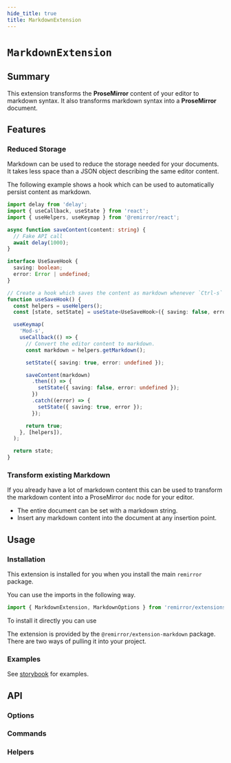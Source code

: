 ```yaml
---
hide_title: true
title: MarkdownExtension
---
```


# `MarkdownExtension`

## Summary

This extension transforms the **ProseMirror** content of your editor to markdown syntax. It also transforms markdown syntax into a **ProseMirror** document.

## Features

### Reduced Storage

Markdown can be used to reduce the storage needed for your documents. It takes less space than a JSON object describing the same editor content.

The following example shows a hook which can be used to automatically persist content as markdown.

```ts
import delay from 'delay';
import { useCallback, useState } from 'react';
import { useHelpers, useKeymap } from '@remirror/react';

async function saveContent(content: string) {
  // Fake API call
  await delay(1000);
}

interface UseSaveHook {
  saving: boolean;
  error: Error | undefined;
}

// Create a hook which saves the content as markdown whenever `Ctrl-s` on Mac `Cmd-s` is pressed.
function useSaveHook() {
  const helpers = useHelpers();
  const [state, setState] = useState<UseSaveHook>({ saving: false, error: undefined });

  useKeymap(
    'Mod-s',
    useCallback(() => {
      // Convert the editor content to markdown.
      const markdown = helpers.getMarkdown();

      setState({ saving: true, error: undefined });

      saveContent(markdown)
        .then(() => {
          setState({ saving: false, error: undefined });
        })
        .catch((error) => {
          setState({ saving: true, error });
        });

      return true;
    }, [helpers]),
  );

  return state;
}
```

### Transform existing Markdown

If you already have a lot of markdown content this can be used to transform the markdown content into a ProseMirror `doc` node for your editor.

- The entire document can be set with a markdown string.
- Insert any markdown content into the document at any insertion point.

## Usage

### Installation

This extension is installed for you when you install the main `remirror` package.

You can use the imports in the following way.

```ts
import { MarkdownExtension, MarkdownOptions } from 'remirror/extensions';
```

To install it directly you can use

The extension is provided by the `@remirror/extension-markdown` package. There are two ways of pulling it into your project.

### Examples

See [storybook](https://remirror.vercel.app/?path=/story/editors-markdown--basic) for examples.

## API

### Options

### Commands

### Helpers
